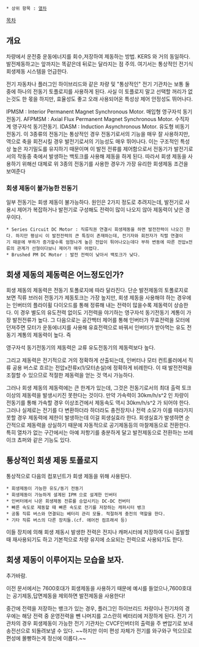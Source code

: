  * 상위 항목 : [[열차]]
[[목차]]

== 개요 ==
차량에서 운전중 운동에너지를 회수,저장하여 제동하는 방법. KERS 와 거의 동일하다. 발전제동하고는 앞까지는 똑같은데 뒤로는 달라지는 점 주의. 여기서는 통상적인 전기식 회생제동 시스템을 언급한다.

전기 자동차나 플러그인 하이브리드와 같은 차량 및 "통상적인" 전기 기관차는 보통 둘 중에 하나의 전동기 토플로지를 사용하게 된다. 사실 이 토플로지 말고 선택할 꺼리가 없는것도 한 몫을 하지만, 효율성도 좋고 오래 사용되어온 특성상 제어 안정성도 뛰어나다.

IPMSM : Interior Permanent Magnet Synchronous Motor. 매입형 영구자석 동기전동기.
AFPMSM : Axial Flux Permanent Magnet Synchronous Motor. 수직자계 영구자석 동기전동기.
IDASM : Induction Asynchronous Motor. 유도형 비동기전동기. 
이 3종류의 전동기는 통상적인 경우 전동기로서의 기능을 매우 잘 사용하지만, 역으로 축을 회전시킬 경우 발전기로서의 기능성도 매우 뛰어나다. 이는 구조적인 특성상 높은 자기밀도를 유지하기 때문이며 이 발전 전류를 제어함으로서 전동기가 발전기로서의 작동중 축에서 발생하는 백토크를 사용해 제동을 하게 된다. 따라서 회생 제동을 사용하기 위해선 대체로 위 3종의 전동기를 사용한 경우가 가장 유리한 회생제동 조건을 보여준다
=== 회생 제동이 불가능한 전동기 ===
일부 전동기는 회생 제동이 불가능하다. 원인은 2가지 정도로 추려지는데, 발전기로 사용시 제어가 복잡하거나 발전기로 구성해도 전력이 많이 나오지 않아 제동력이 낮은 경우이다.

 * Series Circuit DC Motor : 직류직권 연결시 회생제동을 하면 발전전력이 나오긴 한다. 하지만 평상시 이 발전전력의 큰 특징이 존재하는데, 전기자와 회전자가 직렬 연결이기 때문에 부하가 증가할수록 엄청나게 높은 전압이 튀어나오는데다 부하 변동에 따른 전압x전류의 관계가 선형이다보니 제어가 매우 어렵다. 
 * Brushed PM DC Motor : 발전 전력이 낮아서 백토크가 낮다.

== 회생 제동의 제동력은 어느정도인가? ==
회생 제동의 제동력은 전동기 토폴로지에 따라 달라진다. 단순 발전제동의 토폴로지로 보면 직류 브러쉬 전동기가 제동토크는 가장 높지만, 회생 제동을 사용해야 하는 경우에는 인버터의 플라이휠 다이오드를 통해 정류해 내는 전력이 많을수록 제동력이 상승한다. 이 경우 별도의 유도전력 없이도 기전력을 야기하는 영구자석 동기전동기 계통이 가장 발전전류가 높다. 그 다음으로는 공간백터 제어를 통해 인버터가 무효전력을 모터에 던져주면 모터가 운동에너지를 사용해 유효전력으로 바꿔서 인버터가 받아먹는 유도 전동기 계통의 제동력이 높다. 즉 

영구자석 동기전동기의 제동력은 교류 유도전동기의 제동력보다 높다. 

그리고 제동력은 전기적으로 거의 정확하게 산출되는데, 인버터나 모터 컨트롤러에서 직류 공용 버스로 흐르는 전압x전류x(1/모터손실)에 정확하게 비례한다. 이 때 발전전력을 조절할 수 있으므로 적절한 제동력을 얻는 것 역시 가능하다. 

그러나 회생 제동의 제동력에는 큰 한계가 있는데, 그것은 전동기로서의 최대 출력 토크 이상의 제동력을 발생시키진 못한다는 것이다. 만약 가속력이 30km/h/s^2 인 차량이 전동기를 통해 가속할 경우 이상조건에서 제동속도 역시 30km/h/s^2 가 되어야 한다. 그러나 실제로는 전기를 다 변환하더라 하더라도 충전장치나 전력 소모가 이를 따라가지 못할 경우 제동력에 제한이 발생하는데 이걸 회생실효라 한다. 회생실효가 발생하면 순간적으로 제동력을 상실하기 때문에 자동적으로 공기제동등의 마찰제동으로 전환한다. 특히 열차가 없는 구간에서는 아예 저항기를 충분하게 달고 발전제동으로 전환하는 브레이크 쵸퍼와 같은 기능도 있다. 

== 통상적인 회생 제동 토폴로지 ==
통상적으로 다음의 컴포넌트가 회생 제동을 위해 사용된다.

 * 회생제동이 가능한 유도/동기 전동기
 * 회생제동이 가능하게 셜계된 IPM 으로 설계한 인버터
 * 인버터에서 나온 회생제동 전류를 승압시키는 DC-DC 컨버터
 * 빠른 속도로 제동할 때 빠른 속도로 전기를 저장하는 캐퍼시터 뱅크
 * 공통 직류 버스와 연결되는 베터리 관리 모듈. 적절하게 충전의 역할을 한다.
 * 기타 직류 버스의 다른 장치들.(cf. 에어컨 컴프래셔 등)

이들 장치에 의해 회생 제동시 발생한 전력은 전지나 캐퍼시터에 저장하여 다시 출발할 때 재사용되기도 하고 기본적으로 차량 유지에 소요되는 전력으로 사용되기도 한다. 

== 회생 제동이 이루어지는 모습을 보자. ==
추가바람.

이전 문서에서는 7600호대가 회생제동을 사용하기 때문에 예시를 들었으나,7600호대는 공기제동,답면제동을 제외하면 발전제동을 사용한다!

중간에 전력을 저장하는 뱅크가 있는 경우, 플러그인 하이브리드 차량이나 전기차의 경우에는 해당 전력 중 운영전력을 뺀 나머지를 고스란히 베터리에 저장하게 된다. 전기 기관차의 경우 회생제동이 가능한 전기 기관차는 CVCF인버터의 출력을 주 변압기로 보내 송전선으로 되돌려보낼 수 있다. ~~하지만 이미 편성 자체가 전기를 와구와구 먹으므로 편성에 몰빵하는게 정신에 이롭다.~~





